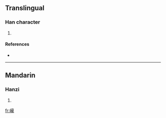 ==Translingual==

===Han character===
{{Han char|rn=46|rad=山|as=16|sn=19|four=|canj=山卜月心 (UYBP), X山卜月心 (XUYBP)}}

# {{defn|Han|sort=山16}}

====References====
* {{Han ref|kx=0322.181|dkj=49061|hdz=10806.020|uh=5DC4|ud=24004}}

----

==Mandarin==

===Hanzi===
{{cmn-hanzi|pin=[[lóng]] ([[long2]])|wg=lung<sup>2</sup>}}

# {{defn|Mandarin}}

[[fr:巄]]
